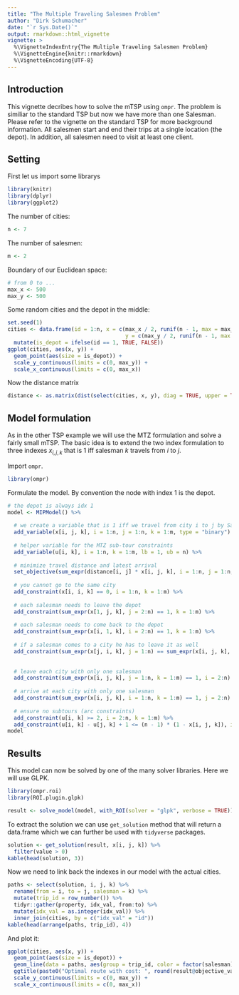 ```yaml
---
title: "The Multiple Traveling Salesmen Problem"
author: "Dirk Schumacher"
date: "`r Sys.Date()`"
output: rmarkdown::html_vignette
vignette: >
  %\VignetteIndexEntry{The Multiple Traveling Salesmen Problem}
  %\VignetteEngine{knitr::rmarkdown}
  %\VignetteEncoding{UTF-8}
---
```


## Introduction

This vignette decribes how to solve the mTSP using `ompr`. The problem is similiar to the standard TSP but now we have more than one Salesman.
Please refer to the vignette on the standard TSP for more background information.
All salesmen start and end their trips at a single location (the depot). In addition, all salesmen need to visit at least one client.

## Setting

First let us import some librarys
```r
library(knitr)
library(dplyr)
library(ggplot2)
```


The number of cities:

```r
n <- 7
```

The number of salesmen:

```r
m <- 2
```


Boundary of our Euclidean space:
```r
# from 0 to ...
max_x <- 500
max_y <- 500
```

Some random cities and the depot in the middle:
```r
set.seed(1)
cities <- data.frame(id = 1:n, x = c(max_x / 2, runif(n - 1, max = max_x)), 
                                     y = c(max_y / 2, runif(n - 1, max = max_y))) %>% 
  mutate(is_depot = ifelse(id == 1, TRUE, FALSE))
ggplot(cities, aes(x, y)) + 
  geom_point(aes(size = is_depot)) + 
  scale_y_continuous(limits = c(0, max_y)) + 
  scale_x_continuous(limits = c(0, max_x))
```

Now the distance matrix
```r
distance <- as.matrix(dist(select(cities, x, y), diag = TRUE, upper = TRUE))
```


## Model formulation

As in the other TSP example we will use the MTZ formulation and solve a fairly small mTSP. The basic idea is to extend the two index formulation to three indexes $x_{i,j,k}$ that is 1 iff salesman $k$ travels from $i$ to $j$. 

Import `ompr`.

```r
library(ompr)
```

Formulate the model. By convention the node with index $1$ is the depot.

```r
# the depot is always idx 1
model <- MIPModel() %>%
  
  # we create a variable that is 1 iff we travel from city i to j by Salesman k
  add_variable(x[i, j, k], i = 1:n, j = 1:n, k = 1:m, type = "binary") %>%
  
  # helper variable for the MTZ sub-tour constraints
  add_variable(u[i, k], i = 1:n, k = 1:m, lb = 1, ub = n) %>% 
  
  # minimize travel distance and latest arrival
  set_objective(sum_expr(distance[i, j] * x[i, j, k], i = 1:n, j = 1:n, k = 1:m), "min") %>%
  
  # you cannot go to the same city
  add_constraint(x[i, i, k] == 0, i = 1:n, k = 1:m) %>%
  
  # each salesman needs to leave the depot
  add_constraint(sum_expr(x[1, j, k], j = 2:n) == 1, k = 1:m) %>%
  
  # each salesman needs to come back to the depot
  add_constraint(sum_expr(x[i, 1, k], i = 2:n) == 1, k = 1:m) %>%
  
  # if a salesman comes to a city he has to leave it as well
  add_constraint(sum_expr(x[j, i, k], j = 1:n) == sum_expr(x[i, j, k], j = 1:n), i = 2:n, k = 1:m) %>%
  
  
  # leave each city with only one salesman
  add_constraint(sum_expr(x[i, j, k], j = 1:n, k = 1:m) == 1, i = 2:n) %>% 
  
  # arrive at each city with only one salesman
  add_constraint(sum_expr(x[i, j, k], i = 1:n, k = 1:m) == 1, j = 2:n) %>% 
  
  # ensure no subtours (arc constraints)
  add_constraint(u[i, k] >= 2, i = 2:n, k = 1:m) %>% 
  add_constraint(u[i, k] - u[j, k] + 1 <= (n - 1) * (1 - x[i, j, k]), i = 2:n, j = 2:n, k = 1:m)
model
```

## Results

This model can now be solved by one of the many solver libraries. Here we will use GLPK.

```r
library(ompr.roi)
library(ROI.plugin.glpk)
```

```r
result <- solve_model(model, with_ROI(solver = "glpk", verbose = TRUE))
```

To extract the solution we can use `get_solution` method that will return a data.frame which we can further be used with `tidyverse` packages.

```r
solution <- get_solution(result, x[i, j, k]) %>% 
  filter(value > 0) 
kable(head(solution, 3))
```

Now we need to link back the indexes in our model with the actual cities.
```r
paths <- select(solution, i, j, k) %>% 
  rename(from = i, to = j, salesman = k) %>% 
  mutate(trip_id = row_number()) %>% 
  tidyr::gather(property, idx_val, from:to) %>% 
  mutate(idx_val = as.integer(idx_val)) %>% 
  inner_join(cities, by = c("idx_val" = "id"))
kable(head(arrange(paths, trip_id), 4))
```

And plot it:

```r
ggplot(cities, aes(x, y)) + 
  geom_point(aes(size = is_depot)) + 
  geom_line(data = paths, aes(group = trip_id, color = factor(salesman))) + 
  ggtitle(paste0("Optimal route with cost: ", round(result@objective_value, 2))) +
  scale_y_continuous(limits = c(0, max_y)) + 
  scale_x_continuous(limits = c(0, max_x))
```

